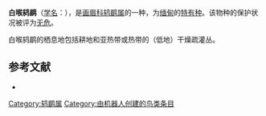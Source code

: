 {{Speciesbox
| name = 白喉鸫鹛
| image = 
| status = LC | status_system = IUCN3.1
| genus = Turdoides
| species = gularis
| authority = {{link-en|爱德华·布莱思|Edward Blyth|Blyth}}, 1855
| range_map = 
}}

'''白喉鸫鹛'''（[[学名|学名]]：{{lang|la|''Turdoides gularis''}}），是[[画眉科|画眉科]][[鸫鹛属|鸫鹛属]]的一种，为[[缅甸|缅甸]]的[[特有种|特有种]]。该物种的保护状况被评为[[无危|无危]]。

白喉鸫鹛的栖息地包括耕地和亚热带或热带的（低地）干燥疏灌丛。

== 参考文献 ==
*{{cite web|url=http://www.birdlife.org/datazone/speciesfactsheet.php?id=7950&m=0|title=Turdoides gularis|publisher=[[国际鸟盟|BirdLife.org]]|accessdate=2011-06-27|archive-date=2016-03-04|archive-url=https://web.archive.org/web/20160304232520/http://www.birdlife.org/datazone/speciesfactsheet.php?id=7950&m=0|dead-url=no}}
{{Taxonbar|from=Q2673002}}

[[Category:鸫鹛属|Category:鸫鹛属]]
[[Category:由机器人创建的鸟类条目|Category:由机器人创建的鸟类条目]]